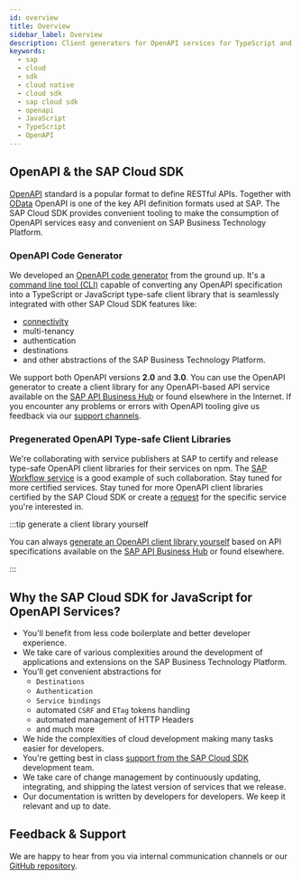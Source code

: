 ```yaml
---
id: overview
title: Overview
sidebar_label: Overview
description: Client generators for OpenAPI services for TypeScript and JavaScript
keywords:
  - sap
  - cloud
  - sdk
  - cloud native
  - cloud sdk
  - sap cloud sdk
  - openapi
  - JavaScript
  - TypeScript
  - OpenAPI
---
```


## OpenAPI & the SAP Cloud SDK

[OpenAPI](https://www.openapis.org/) standard is a popular format to define RESTful APIs.
Together with [OData](../odata/overview.mdx) OpenAPI is one of the key API definition formats used at SAP.
The SAP Cloud SDK provides convenient tooling to make the consumption of OpenAPI services easy and convenient on SAP Business Technology Platform.

### OpenAPI Code Generator

We developed an [OpenAPI code generator](generate-openapi-client.mdx) from the ground up.
It's a [command line tool (CLI)](generate-openapi-client.mdx#options-of-the-openapi-cli) capable of converting any OpenAPI specification into a TypeScript or JavaScript type-safe client library that is seamlessly integrated with other SAP Cloud SDK features like:

- [connectivity](../connectivity/destination.mdx)
- multi-tenancy
- authentication
- destinations
- and other abstractions of the SAP Business Technology Platform.

We support both OpenAPI versions **2.0** and **3.0**.
You can use the OpenAPI generator to create a client library for any OpenAPI-based API service available on the [SAP API Business Hub](https://api.sap.com/) or found elsewhere in the Internet.
If you encounter any problems or errors with OpenAPI tooling give us feedback via our [support channels](/docs/overview/get-support).

### Pregenerated OpenAPI Type-safe Client Libraries

We're collaborating with service publishers at SAP to certify and release type-safe OpenAPI client libraries for their services on npm.
The [SAP Workflow service](pregenerated-clients/workflow.mdx) is a good example of such collaboration.
Stay tuned for more certified services.
Stay tuned for more OpenAPI client libraries certified by the SAP Cloud SDK or create a [request](https://github.com/SAP/cloud-sdk/issues) for the specific service you're interested in.

:::tip generate a client library yourself

You can always [generate an OpenAPI client library yourself](generate-openapi-client.mdx) based on API specifications available on the [SAP API Business Hub](https://api.sap.com/) or found elsewhere.

:::

## Why the SAP Cloud SDK for JavaScript for OpenAPI Services?

- You'll benefit from less code boilerplate and better developer experience.
- We take care of various complexities around the development of applications and extensions on the SAP Business Technology Platform.
- You'll get convenient abstractions for
  - `Destinations`
  - `Authentication`
  - `Service bindings`
  - automated `CSRF` and `ETag` tokens handling
  - automated management of HTTP Headers
  - and much more
- We hide the complexities of cloud development making many tasks easier for developers.
- You're getting best in class [support from the SAP Cloud SDK](https://github.com/SAP/cloud-sdk-js/issues/new/choose) development team.
- We take care of change management by continuously updating, integrating, and shipping the latest version of services that we release.
- Our documentation is written by developers for developers.
  We keep it relevant and up to date.

## Feedback & Support

We are happy to hear from you via internal communication channels or our [GitHub repository](https://github.com/SAP/cloud-sdk-js/issues/new/choose).
